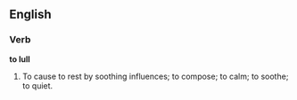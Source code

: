 ==English==

===Verb===

'''to lull'''

#To cause to rest by soothing influences; to compose; to calm; to soothe; to quiet.